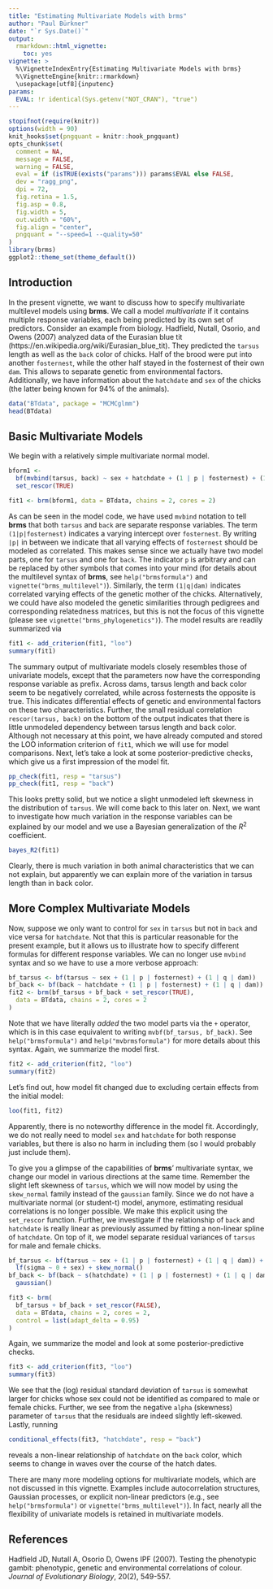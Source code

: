 ```yaml
---
title: "Estimating Multivariate Models with brms"
author: "Paul Bürkner"
date: "`r Sys.Date()`"
output:
  rmarkdown::html_vignette:
    toc: yes
vignette: >
  %\VignetteIndexEntry{Estimating Multivariate Models with brms}
  %\VignetteEngine{knitr::rmarkdown}
  \usepackage[utf8]{inputenc}
params:
  EVAL: !r identical(Sys.getenv("NOT_CRAN"), "true")
---
```


```r
stopifnot(require(knitr))
options(width = 90)
knit_hooks$set(pngquant = knitr::hook_pngquant)
opts_chunk$set(
  comment = NA,
  message = FALSE,
  warning = FALSE,
  eval = if (isTRUE(exists("params"))) params$EVAL else FALSE,
  dev = "ragg_png",
  dpi = 72,
  fig.retina = 1.5,
  fig.asp = 0.8,
  fig.width = 5,
  out.width = "60%",
  fig.align = "center",
  pngquant = "--speed=1 --quality=50"
)
library(brms)
ggplot2::theme_set(theme_default())
```

## Introduction

In the present vignette, we want to discuss how to specify multivariate multilevel models using **brms**. We call a model *multivariate* if it contains multiple response variables, each being predicted by its own set of predictors. Consider an example from biology. Hadfield, Nutall, Osorio, and Owens (2007) analyzed data of the Eurasian blue tit (https://en.wikipedia.org/wiki/Eurasian_blue_tit). They predicted the `tarsus` length as well as the `back` color of chicks. Half of the brood were put into another `fosternest`, while the other half stayed in the fosternest of their own `dam`. This allows to separate genetic from environmental factors. Additionally, we have information about the `hatchdate` and `sex` of the chicks (the latter being known for 94\% of the animals).

```r
data("BTdata", package = "MCMCglmm")
head(BTdata)
```

## Basic Multivariate Models

We begin with a relatively simple multivariate normal model.

```r
bform1 <-
  bf(mvbind(tarsus, back) ~ sex + hatchdate + (1 | p | fosternest) + (1 | q | dam)) +
  set_rescor(TRUE)

fit1 <- brm(bform1, data = BTdata, chains = 2, cores = 2)
```

As can be seen in the model code, we have used `mvbind` notation to tell
**brms** that both `tarsus` and `back` are separate response variables. The term
`(1|p|fosternest)` indicates a varying intercept over `fosternest`. By writing
`|p|` in between we indicate that all varying effects of `fosternest` should be
modeled as correlated. This makes sense since we actually have two model parts,
one for `tarsus` and one for `back`. The indicator `p` is arbitrary and can be
replaced by other symbols that comes into your mind (for details about the
multilevel syntax of **brms**, see `help("brmsformula")` and
`vignette("brms_multilevel")`). Similarly, the term `(1|q|dam)` indicates
correlated varying effects of the genetic mother of the chicks. Alternatively,
we could have also modeled the genetic similarities through pedigrees and
corresponding relatedness matrices, but this is not the focus of this vignette
(please see `vignette("brms_phylogenetics")`). The model results are readily
summarized via

```r
fit1 <- add_criterion(fit1, "loo")
summary(fit1)
```

The summary output of multivariate models closely resembles those of univariate
models, except that the parameters now have the corresponding response variable
as prefix. Across dams, tarsus length and back color seem to be negatively
correlated, while across fosternests the opposite is true. This indicates
differential effects of genetic and environmental factors on these two
characteristics. Further, the small residual correlation `rescor(tarsus, back)`
on the bottom of the output indicates that there is little unmodeled dependency
between tarsus length and back color. Although not necessary at this point, we
have already computed and stored the LOO information criterion of `fit1`, which
we will use for model comparisons. Next, let's take a look at some
posterior-predictive checks, which give us a first impression of the model fit.

```r
pp_check(fit1, resp = "tarsus")
pp_check(fit1, resp = "back")
```

This looks pretty solid, but we notice a slight unmodeled left skewness in the
distribution of `tarsus`. We will come back to this later on. Next, we want to
investigate how much variation in the response variables can be explained by our
model and we use a Bayesian generalization of the $R^2$ coefficient.

```r
bayes_R2(fit1)
```

Clearly, there is much variation in both animal characteristics that we can not
explain, but apparently we can explain more of the variation in tarsus length
than in back color.

## More Complex Multivariate Models

Now, suppose we only want to control for `sex` in `tarsus` but not in `back` and
vice versa for `hatchdate`. Not that this is particular reasonable for the
present example, but it allows us to illustrate how to specify different
formulas for different response variables. We can no longer use `mvbind` syntax
and so we have to use a more verbose approach:

```r
bf_tarsus <- bf(tarsus ~ sex + (1 | p | fosternest) + (1 | q | dam))
bf_back <- bf(back ~ hatchdate + (1 | p | fosternest) + (1 | q | dam))
fit2 <- brm(bf_tarsus + bf_back + set_rescor(TRUE),
  data = BTdata, chains = 2, cores = 2
)
```

Note that we have literally *added* the two model parts via the `+` operator,
which is in this case equivalent to writing `mvbf(bf_tarsus, bf_back)`. See
`help("brmsformula")` and `help("mvbrmsformula")` for more details about this
syntax. Again, we summarize the model first.

```r
fit2 <- add_criterion(fit2, "loo")
summary(fit2)
```

Let's find out, how model fit changed due to excluding certain effects from the
initial model:

```r
loo(fit1, fit2)
```

Apparently, there is no noteworthy difference in the model fit. Accordingly, we
do not really need to model `sex` and `hatchdate` for both response variables,
but there is also no harm in including them (so I would probably just include
them).

To give you a glimpse of the capabilities of **brms**' multivariate syntax, we
change our model in various directions at the same time. Remember the slight
left skewness of `tarsus`, which we will now model by using the `skew_normal`
family instead of the `gaussian` family. Since we do not have a multivariate
normal (or student-t) model, anymore, estimating residual correlations is no
longer possible. We make this explicit using the `set_rescor` function. Further,
we investigate if the relationship of `back` and `hatchdate` is really linear as
previously assumed by fitting a non-linear spline of `hatchdate`. On top of it,
we model separate residual variances of `tarsus` for male and female chicks.

```r
bf_tarsus <- bf(tarsus ~ sex + (1 | p | fosternest) + (1 | q | dam)) +
  lf(sigma ~ 0 + sex) + skew_normal()
bf_back <- bf(back ~ s(hatchdate) + (1 | p | fosternest) + (1 | q | dam)) +
  gaussian()

fit3 <- brm(
  bf_tarsus + bf_back + set_rescor(FALSE),
  data = BTdata, chains = 2, cores = 2,
  control = list(adapt_delta = 0.95)
)
```

Again, we summarize the model and look at some posterior-predictive checks.

```r
fit3 <- add_criterion(fit3, "loo")
summary(fit3)
```

We see that the (log) residual standard deviation of `tarsus` is somewhat larger
for chicks whose sex could not be identified as compared to male or female
chicks. Further, we see from the negative `alpha` (skewness) parameter of
`tarsus` that the residuals are indeed slightly left-skewed. Lastly, running

```r
conditional_effects(fit3, "hatchdate", resp = "back")
```

reveals a non-linear relationship of `hatchdate` on the `back` color, which
seems to change in waves over the course of the hatch dates.

There are many more modeling options for multivariate models, which are not
discussed in this vignette. Examples include autocorrelation structures,
Gaussian processes, or explicit non-linear predictors (e.g., see
`help("brmsformula")` or `vignette("brms_multilevel")`). In fact, nearly all the
flexibility of univariate models is retained in multivariate models.

## References

Hadfield JD, Nutall A, Osorio D, Owens IPF (2007). Testing the phenotypic
gambit: phenotypic, genetic and environmental correlations of colour.
*Journal of Evolutionary Biology*, 20(2), 549-557.
